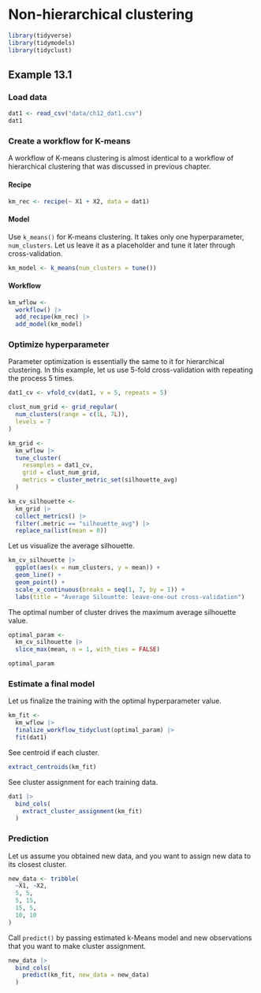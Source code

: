 # Non-hierarchical clustering

```r
library(tidyverse)
library(tidymodels)
library(tidyclust)
```

## Example 13.1

### Load data

```r
dat1 <- read_csv("data/ch12_dat1.csv")
dat1
```

### Create a workflow for K-means

A workflow of K-means clustering is almost identical to a workflow of hierarchical clustering that was discussed in previous chapter.

#### Recipe

```r
km_rec <- recipe(~ X1 + X2, data = dat1)
```

#### Model

Use `k_means()` for K-means clustering. It takes only one hyperparameter, `num_clusters`. Let us leave it as a placeholder and tune it later through cross-validation.

```r
km_model <- k_means(num_clusters = tune())
```

#### Workflow

```r
km_wflow <-
  workflow() |> 
  add_recipe(km_rec) |> 
  add_model(km_model)
```

### Optimize hyperparameter

Parameter optimization is essentially the same to it for hierarchical clustering. In this example, let us use 5-fold cross-validation with repeating the process 5 times.

```r
dat1_cv <- vfold_cv(dat1, v = 5, repeats = 5)

clust_num_grid <- grid_regular(
  num_clusters(range = c(1L, 7L)),
  levels = 7
)

km_grid <-
  km_wflow |> 
  tune_cluster(
    resamples = dat1_cv,
    grid = clust_num_grid,
    metrics = cluster_metric_set(silhouette_avg)
  )

km_cv_silhouette <-
  km_grid |> 
  collect_metrics() |> 
  filter(.metric == "silhouette_avg") |> 
  replace_na(list(mean = 0))
```

Let us visualize the average silhouette.

```r
km_cv_silhouette |> 
  ggplot(aes(x = num_clusters, y = mean)) + 
  geom_line() + 
  geom_point() +
  scale_x_continuous(breaks = seq(1, 7, by = 1)) +
  labs(title = "Average Silouette: leave-one-out cross-validation")
```

The optimal number of cluster drives the maximum average silhouette value.

```r
optimal_param <-
  km_cv_silhouette |> 
  slice_max(mean, n = 1, with_ties = FALSE)

optimal_param
```


### Estimate a final model

Let us finalize the training with the optimal hyperparameter value.

```r
km_fit <-
  km_wflow |> 
  finalize_workflow_tidyclust(optimal_param) |> 
  fit(dat1)
```

See centroid if each cluster.

```r
extract_centroids(km_fit)
```

See cluster assignment for each training data.

```r
dat1 |> 
  bind_cols(
    extract_cluster_assignment(km_fit)
  )
```


### Prediction

Let us assume you obtained new data, and you want to assign new data to its closest cluster.

```r
new_data <- tribble(
  ~X1, ~X2,
  5, 5,
  5, 15,
  15, 5,
  10, 10
)
```

Call `predict()` by passing estimated k-Means model and new observations that you want to make cluster assignment.

```r
new_data |> 
  bind_cols(
    predict(km_fit, new_data = new_data)
  )
```



